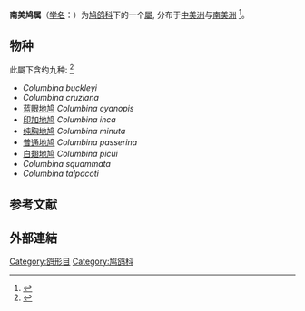 {{Automatic taxobox
|image=Columbina picui-perching.jpg
|image_caption='''白翅地鸠''', ''C. picui''
|taxon=Columbina
|authority=[[w:Johann_Baptist_von_Spix|Spix]], 1825
}}
'''南美鸠属'''（[[学名|学名]]：{{lang|la|''Columbina''}}）为[[鸠鸽科|鸠鸽科]]下的一个[[屬|屬]], 分布于[[中美洲|中美洲]]与[[南美洲|南美洲]]
<ref>{{cite web
|title=Columbina
|url=https://www.mindat.org/taxon-2495852.html
|publisher=Hudson Institute of Mineralogy
|website=Mindat.org
}}</ref>。

==物种==
此屬下含约九种:
<ref>{{cite web
|title=A Classification of the Bird Species of South America
|url=https://www.museum.lsu.edu/~Remsen/SACCBaseline02.htm
|publisher=American Ornithologists' Union
|website=www.museum.lsu.edu
|access-date=2021-01-04
|archive-date=2021-02-08
|archive-url=https://web.archive.org/web/20210208033143/https://www.museum.lsu.edu/~Remsen/SACCBaseline02.htm
|dead-url=no
}}</ref>

* ''Columbina buckleyi''
* ''Columbina cruziana''
* [[蓝眼地鸠|蓝眼地鸠]] ''Columbina cyanopis''
* [[印加地鸠|印加地鸠]] ''Columbina inca''
* [[纯胸地鸠|纯胸地鸠]] ''Columbina minuta''
* [[普通地鸠|普通地鸠]] ''Columbina passerina''
* [[白翅地鸠|白翅地鸠]] ''Columbina picui''
* ''Columbina squammata''
* ''Columbina talpacoti''

==参考文献==
{{Reflist}}
==外部連結==
{{Wikispecies}}
{{commons}}
{{Taxonbar|from=Q911917}}
[[Category:鸽形目|Category:鸽形目]]
[[Category:鸠鸽科|Category:鸠鸽科]]
{{Animal-stub}}